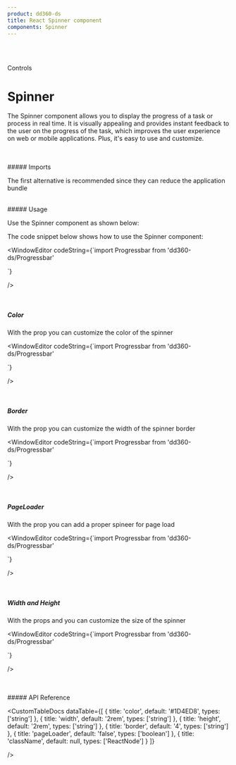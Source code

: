 ```yaml
---
product: dd360-ds
title: React Spinner component
components: Spinner
---
```


<br id='top' />
<br />

<Label>Controls</Label>

# <span name="floating-nav">Spinner</span>

The Spinner component allows you to display the progress of a task or process in real time. It is visually appealing and provides instant feedback to the user
on the progress of the task, which improves the user experience on web or mobile applications. Plus, it's easy to use and customize.

<br />
<br />
##### <span name="floating-nav">Imports</span>

The first alternative is recommended since they can reduce the application bundle

<WindowEditor codeString="import Spinner from 'dd360-ds/Spinner'" />
<WindowEditor codeString="import { Spinner } from 'dd360-ds'" />

<br />
##### <span name="floating-nav">Usage</span>

Use the Spinner component as shown below:

<Playground className="gap-y-2">
    <Spinner />
</Playground>

The code snippet below shows how to use the Spinner component:

<WindowEditor
    codeString={`import  Progressbar from 'dd360-ds/Progressbar'

<Spinner />
`}

/>

<br />

##### <span name="floating-nav">Color</span>

With the prop <Tag text='color' /> you can customize the color of the spinner

<Playground className="gap-y-2">
    <Spinner color="#44ce41" />
</Playground>

<WindowEditor
    codeString={`import  Progressbar from 'dd360-ds/Progressbar'

<Spinner color="#44ce41" />
`}

/>

<br />

##### <span name="floating-nav">Border</span>

With the prop <Tag text='border' /> you can customize the width of the spinner border

<Playground className="gap-y-2">
    <Spinner border={8} />
</Playground>

<WindowEditor
    codeString={`import  Progressbar from 'dd360-ds/Progressbar'

<Spinner border={8} />
`}

/>

<br />

##### <span name="floating-nav">PageLoader</span>

With the prop <Tag text='pageLoader' /> you can add a proper spineer for page load

<Playground className="gap-y-2">
    <Spinner pageLoader />
</Playground>

<WindowEditor
    codeString={`import  Progressbar from 'dd360-ds/Progressbar'

<Spinner pageLoader />
`}

/>

<br />

##### <span name="floating-nav">Width and Height</span>

With the props <Tag text='width' /> and <Tag text='height' />
you can customize the size of the spinner

<Playground className="gap-y-2">
    <Spinner border={8} width="6rem" border={8} height="6rem" />
</Playground>

<WindowEditor
    codeString={`import  Progressbar from 'dd360-ds/Progressbar'

<Spinner width="6rem" border={8} height="6rem" />
`}

/>

<br />
<br />
##### <span name="floating-nav">API Reference</span>

<CustomTableDocs
    dataTable={[
        { title: 'color', default: '#1D4ED8', types: ['string'] },
        { title: 'width', default: '2rem', types: ['string'] },
        { title: 'height', default: '2rem', types: ['string'] },
        { title: 'border', default: '4', types: ['string'] },
        { title: 'pageLoader', default: 'false', types: ['boolean'] },
        { title: 'className', default: null, types: ['ReactNode'] }
    ]}

/>

<CustomCallout
    variant="info"
    title="Note"
    icon="info"
    description="This documentation assumes that the audience has basic knowledge of React
    and how to use components in React applications."
/>

<BackAndForwardController />
